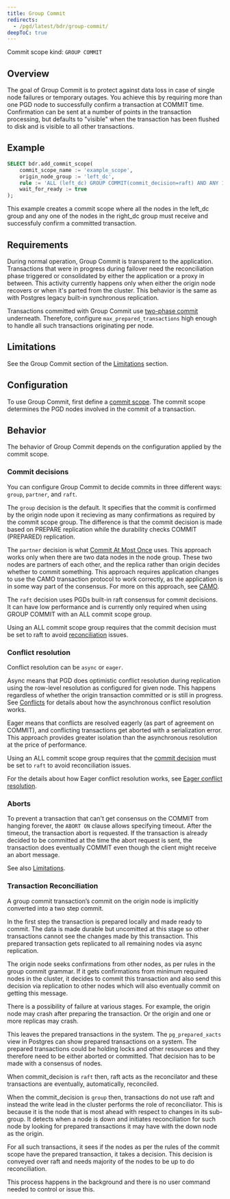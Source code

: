 ```yaml
---
title: Group Commit
redirects:
  - /pgd/latest/bdr/group-commit/
deepToC: true
---
```


Commit scope kind: `GROUP COMMIT`

## Overview

The goal of Group Commit is to protect against data loss in case of single node
failures or temporary outages. You achieve this by requiring more than one PGD
node to successfully confirm a transaction at COMMIT time. Confirmation can be sent
at a number of points in the transaction processing, but defaults to "visible" when
the transaction has been flushed to disk and is visible to all other transactions.


## Example

```sql
SELECT bdr.add_commit_scope(
    commit_scope_name := 'example_scope',
    origin_node_group := 'left_dc',
    rule := 'ALL (left_dc) GROUP COMMIT(commit_decision=raft) AND ANY 1 (right_dc) GROUP COMMIT',
    wait_for_ready := true
);
```

This example creates a commit scope where all the nodes in the left_dc group and any one of the nodes in the right_dc group must receive and successfuly confirm a committed transaction.


## Requirements

During normal operation, Group Commit is transparent to the application.
Transactions that were in progress during failover need the reconciliation phase
triggered or consolidated by either the application or a proxy in between. This
activity currently happens only when either the origin node recovers or when
it's parted from the cluster. This behavior is the same as with Postgres legacy
built-in synchronous replication.

Transactions committed with Group Commit use [two-phase
commit](../terminology/#two-phase-commit-2pc) underneath. Therefore, configure
`max_prepared_transactions` high enough to handle all such transactions
originating per node.

## Limitations

See the Group Commit section of the [Limitations](limitations#group-commit) section.


## Configuration

To use Group Commit, first define a [commit scope](commit-scopes). The commit scope
determines the PGD nodes involved in the commit of a transaction.

## Behavior

The behavior of Group Commit depends on the configuration applied by the commit
scope.

### Commit decisions

You can configure Group Commit to decide commits in three different ways: `group`,
`partner`, and `raft`.

The `group` decision is the default. It specifies that the commit is confirmed
by the origin node upon it recieving as many confirmations as required by the
commit scope group. The difference is that the commit decision is made based on
PREPARE replication while the durability checks COMMIT (PREPARED) replication.

The `partner` decision is what [Commit At Most Once](camo) uses. This approach
works only when there are two data nodes in the node group. These two nodes are
partners of each other, and the replica rather than origin decides whether
to commit something. This approach requires application changes to use
the CAMO transaction protocol to work correctly, as the application is in some way
part of the consensus. For more on this approach, see [CAMO](camo).

The `raft` decision uses PGDs built-in raft consensus for commit decisions. It
can have low performance and is currently only required when using GROUP COMMIT
with an ALL commit scope group.

Using an ALL commit scope group requires that the commit decision must be set to
raft to avoid [reconciliation](#transaction-reconciliation) issues. 

### Conflict resolution

Conflict resolution can be `async` or `eager`.

Async means that PGD does optimistic conflict resolution during replication
using the row-level resolution as configured for given node. This happens
regardless of whether the origin transaction committed or is still in progress.
See [Conflicts](../consistency/conflicts) for details about how the asynchronous
conflict resolution works.

Eager means that conflicts are resolved eagerly (as part of agreement on
COMMIT), and conflicting transactions get aborted with a serialization error.
This approach provides greater isolation than the asynchronous resolution at the
price of performance. 

Using an ALL commit scope group requires that the [commit
decision](#commit-decisions) must be set to `raft` to avoid reconciliation
issues.

For the details about how Eager conflict resolution works,
see [Eager conflict resolution](../consistency/eager). 

### Aborts

To prevent a transaction that can't get consensus on the COMMIT from hanging
forever, the `ABORT ON` clause allows specifying timeout. After the timeout, the
transaction abort is requested. If the transaction is already
decided to be committed at the time the abort request is sent, the transaction
does eventually COMMIT even though the client might receive an abort message.

See also [Limitations](limitations). 

### Transaction Reconciliation

A group commit transaction’s commit on the origin node is implicitly converted 
into a two step commit. 

In the first step the transaction is prepared locally and made ready to commit.
The data is made durable but uncomitted at this stage so other transactions
cannot see the changes made by this transaction. This prepared transaction gets
replicated to all remaining nodes via async replication. 

The origin node seeks confirmations from other nodes, as per rules in the group
commit grammar. If it gets confirmations from minimum required nodes in the
cluster, it decides to commit this transaction and also send this decision via
replication to other nodes which will also eventually commit on getting this
message. 

There is a possibility of failure at various stages. For example, the origin
node may crash after preparing the transaction. Or the origin and one or more
replicas may crash. 

This leaves the prepared transactions in the system. The `pg_prepared_xacts`
view in Postgres can show prepared transactions on a system. The prepared
transactions could be holding locks and other resources and they therefore need
to be either aborted or committed. That decision has to be made with a consensus
of nodes. 

When commit_decision is `raft` then, raft acts as the reconcilator and these
transactions are eventually, automatically, reconciled. 

When the commit_decision is `group` then, transactions do not use raft and instead 
the write lead in the cluster performs the role of reconciliator. This is because 
it is the node that is most ahead with respect to changes in its sub-group. It 
detects when a node is down and initiates reconciliation for such node by looking
for prepared transactions it may have with the down node as the origin. 

For all such transactions, it sees if the nodes as per the rules of the commit
scope have the prepared transaction, it takes a decision. This decision is
conveyed over raft and needs majority of the nodes to be up to do
reconciliation.

This process happens in the background and there is no user command needed to
control or issue this.
